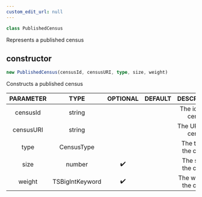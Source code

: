 ```yaml
---
custom_edit_url: null
---
```


```ts
class PublishedCensus
```

<div>

</div>

Represents a published census

## constructor
```ts
new PublishedCensus(censusId, censusURI, type, size, weight)
```

<div>

</div>

Constructs a published census

|PARAMETER|TYPE|OPTIONAL|DEFAULT|DESCRIPTION|
|:---:|:---:|:---:|:---:|:---:|
|censusId|string|||The id of the census|
|censusURI|string|||The URI of the census|
|type|CensusType|||The type of the census|
|size|number|✔️||The size of the census|
|weight|TSBigIntKeyword|✔️||The weight of the census|

